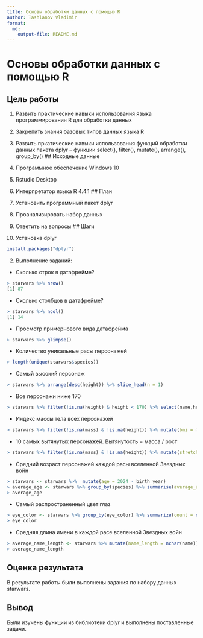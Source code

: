 ```yaml
---
title: Основы обработки данных с помощью R
author: Tashlanov Vladimir
format:
  md:
    output-file: README.md
---
```

# Основы обработки данных с помощью R

## Цель работы

1. Развить практические навыки использования языка программирования R для обработки данных 
2. Закрепить знания базовых типов данных языка R 
3. Развить пркатические навыки использования функций обработки данных пакета dplyr – функции select(), filter(), mutate(), arrange(), group_by()
## Исходные данные

1. Программное обеспечение Windows 10
2. Rstudio Desktop
3. Интерпретатор языка R 4.4.1
## План

1. Установить программный пакет dplyr
2. Проанализировать набор данных
3. Ответить на вопросы
## Шаги

1. Установка dplyr
```r
install.packages("dplyr")
```
2. Выполнение заданий:
* Сколько строк в датафрейме?
```r
> starwars %>% nrow()
[1] 87
```
* Сколько столбцов в датафрейме? 
```r
> starwars %>% ncol()
[1] 14
```
* Просмотр примернового вида датафрейма
```r
> starwars %>% glimpse()
```
* Количество уникальные расы персонажей
```r
> length(unique(starwars$species))
```
* Самый высокий персонаж
```r
> starwars %>% arrange(desc(height)) %>% slice_head(n = 1)
```
* Все персонажи ниже 170
```r
> starwars %>% filter(!is.na(height) & height < 170) %>% select(name,height)
```
* Индекс массы тела всех персонажей
```r
> starwars %>% filter(!is.na(mass) & !is.na(height)) %>% mutate(bmi = mass / (height/100)^2) %>% select(name,bmi)
```
* 10 самых вытянутых персонажей. Вытянутость = масса / рост
```r
> starwars %>% filter(!is.na(mass) & !is.na(height)) %>% mutate(stretch = mass / height) %>% arrange(desc(stretch)) %>% slice(1:10) %>% select(name,stretch)
```
* Средний возраст персонажей каждой расы вселенной Звездных войн
```r
> starwars <- starwars %>%  mutate(age = 2024 - birth_year)
> average_age <- starwars %>% group_by(species) %>% summarise(average_age = mean(age, na.rm = TRUE))
> average_age
```
* Самый распространенный цвет глаз
```r
> eye_color <- starwars %>% group_by(eye_color) %>% summarize(count = n()) %>% arrange(desc(count)) %>% slice_head(n = 1)
> eye_color
```
* Средняя длина имени в каждой расе вселенной Звездных войн
```r
> average_name_length <- starwars %>% mutate(name_length = nchar(name)) %>% group_by(species) %>%   summarize(avg_length = mean(name_length, na.rm = TRUE))
> average_name_length
```
## Оценка результата

В результате работы были выполнены задания по набору данных starwars.

## Вывод

Были изучены функции из библиотеки dplyr и выполнены поставленные задачи.
